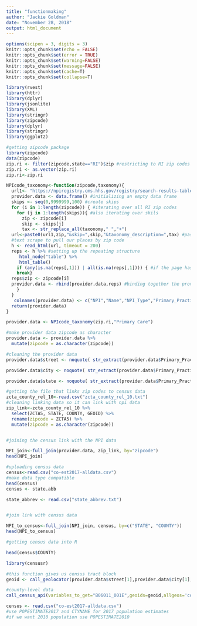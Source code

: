 ```yaml
---
title: "functionmaking"
author: "Jackie Goldman"
date: "November 28, 2018"
output: html_document
---
```


```r
options(scipen = 3, digits = 3)
knitr::opts_chunk$set(echo = FALSE)
knitr::opts_chunk$set(error = TRUE)
knitr::opts_chunk$set(warning=FALSE)
knitr::opts_chunk$set(message=FALSE)
knitr::opts_chunk$set(cache=T)
knitr::opts_chunk$set(collapse=T)
```

```r
library(rvest)
library(httr)
library(dplyr)
library(jsonlite)
library(XML)
library(stringr)
library(zipcode)
library(dplyr)
library(stringr)
library(ggplot2)
```


```r
#getting zipcode package
library(zipcode)
data(zipcode)
zip.ri <- filter(zipcode,state=="RI")$zip #restricting to RI zip codes
zip.ri <- as.vector(zip.ri)
zip.ri<-zip.ri
```

```r
NPIcode_taxonomy<-function(zipcode,taxonomy){
  url1<- "https://npiregistry.cms.hhs.gov/registry/search-results-table?addressType=ANY&postal_code=" #setting the url to scrape from
  provider.data <- data.frame() #initializing an empty data frame
  skips <- seq(0,9999999,100) #create skips
  for (i in 1:length(zipcode)) { #iterating over all RI zip codes
    for (j in 1:length(skips)){ #also iterating over skils
      zip <- zipcode[i]
      skip <- skips[j]
      tax <- str_replace_all(taxonomy," ","+")
  url<-paste0(url1,zip,"&skip=",skip,"&taxonomy_description=",tax) #pasting the url, with the rhode island zip code and including the skips
  #text scrape to pull our places by zip code
  h <- read_html(url, timeout = 200)
  reps <- h %>% #setting up the repeating structure
     html_node("table") %>%
     html_table()
    if (any(is.na(reps[,1])) | all(is.na(reps[,1]))) { #if the page has no physicians, move to next zip code
    break}
  reps$zip <- zipcode[i]
  provider.data <- rbind(provider.data,reps) #binding together the provider data and reps data
    }
  }
   colnames(provider.data) <- c("NPI","Name","NPI_Type","Primary_Practice_Address","Phone","Primary_Taxonomy","zipcode")
  return(provider.data)
}

provider.data <- NPIcode_taxonomy(zip.ri,"Primary Care")
```

```r
#make provider data zipcode as character
provider.data <- provider.data %>%
  mutate(zipcode = as.character(zipcode))

```

```r
#cleaning the provider data
provider.data$street <- noquote( str_extract(provider.data$Primary_Practice_Address,pattern="^[a-zA-Z0-9_. -]+?(?=\n)")) #street name and number

provider.data$city <- noquote( str_extract(provider.data$Primary_Practice_Address,pattern="(?<=\t)[a-zA-Z_. -]+?(?=, )"))#city

provider.data$state <- noquote( str_extract(provider.data$Primary_Practice_Address,pattern="(?<=, )[A-Z]+(?=\\s)")) #state postal code (2 characters)
```


```r
#getting the file that links zip codes to census data
zcta_county_rel_10<-read.csv("zcta_county_rel_10.txt")
#cleaning linking data so it can link with npi data
zip_link<-zcta_county_rel_10 %>%
  select(ZCTA5, STATE, COUNTY, GEOID) %>%
  rename(zipcode = ZCTA5) %>%
  mutate(zipcode = as.character(zipcode))


#joining the census link with the NPI data

NPI_join<-full_join(provider.data, zip_link, by="zipcode")
head(NPI_join)

#uploading census data
census<-read.csv("co-est2017-alldata.csv")
#make data type compatible
head(census)
census <- state.abb

state_abbrev <- read.csv("state_abbrev.txt")


#join link with census data

NPI_to_census<-full_join(NPI_join, census, by=c("STATE", "COUNTY"))
head(NPI_to_census)
```

```r
#getting census data into R

head(census$COUNTY)

library(censusr)

#this function gives us census tract block
geoid <- call_geolocator(provider.data$street[1],provider.data$city[1],provider.data$state[1])

#county-level data
call_census_api(variables_to_get="B06011_001E",geoids=geoid,allgeos='co',data_source="acs",api_key = Sys.getenv("CENSUS_TOKEN"))

census <- read.csv("co-est2017-alldata.csv")
#use POPESTIMATE2017 and CTYNAME for 2017 population estimates
#if we want 2010 population use POPESTIMATE2010
```
